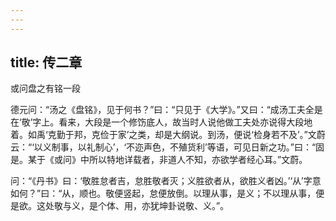 ```yaml
---
---
---
```

title: 传二章
---




或问盘之有铭一段





德元问：“汤之《盘铭》，见于何书？”曰：“只见于《大学》。”又曰：“成汤工夫全是在‘敬’字上。看来，大段是一个修饬底人，故当时人说他做工夫处亦说得大段地着。如禹‘克勤于邦，克俭于家’之类，却是大纲说。到汤，便说‘检身若不及’。”文蔚云：“‘以义制事，以礼制心’，‘不迩声色，不殖货利’等语，可见日新之功。”曰：“固是。某于《或问》中所以特地详载者，非道人不知，亦欲学者经心耳。”文蔚。

问：“《丹书》曰：‘敬胜怠者吉，怠胜敬者灭；义胜欲者从，欲胜义者凶。’‘从’字意如何？”曰：“从，顺也。敬便竖起，怠便放倒。以理从事，是义；不以理从事，便是欲。这处敬与义，是个体、用，亦犹坤卦说敬、义。”。
